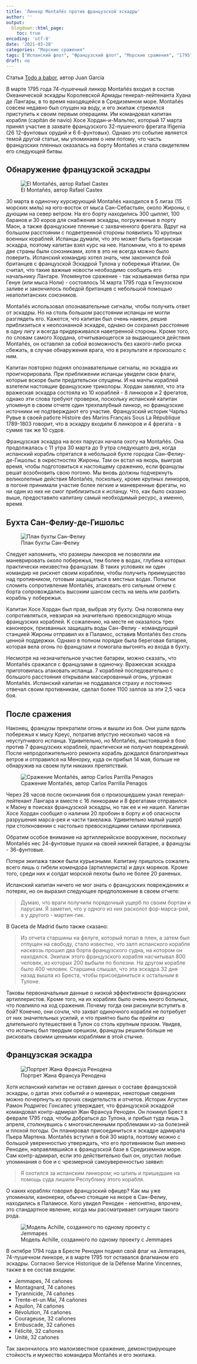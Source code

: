 ```yaml
---
title: 'Линкор Montañés против французской эскадры'
author: ''
output:
  blogdown::html_page:
    toc: true
encoding: 'utf-8'   
date: '2021-03-20'
categories: "Морские сражения"
tags: ["Испанский флот", "Французский флот", "Морские сражения", "1795"]
draft: no
---
```

<!--more-->
Статья [Todo a babor](https://www.todoababor.es/historia/navio-montanes-contra-escuadra-francesa), автор Juan García

В марте 1795 года 74-пушечный линкор Montañés входил в состав Океанической эскадры Королевской Армады генерал-лейтенанта Хуана де Лангары, в то время находящейся в Средиземном море. Montañés совсем недавно был спущен на воду, и его экипаж стремился приступить к своим первым операциям. Им командовал капитан корабля (capitán de navío) Хосе Хордан-и-Мальтес, который 17 марта принял участие в захвате французского 32-пушечного фрегата Ifigenia (26 12-фунтовых орудий и 6 6-фунтовых). Однако это событие является темой другой статьи, мы упоминаем о нем потому, что часть французских пленных оказалась на борту Montañes и стала свидетелем его следующей битвы.

## Обнаружение французской эскадры

![El Montañés, автор Rafael Castex](/article/fleet/montanes_castix.jpg)

30 марта в одиночку курсирующий Montañés находился в 5 лигах (15 морских миль) на юго-восток от мыса Сан-Себастьян, около Жироны, с дующим на север ветром. На его борту находились 300 цыплят, 100 баранов и 30 коров для снабжения эскадры, погруженные в порту Маон, а также французские пленные с захваченного фрегата. Вдруг на большом расстоянии с подветренной стороны появились 10 крупных военных кораблей. Испанцы думали, что это может быть британская эскадра, поэтому капитан взял курс на нее. Напомним, что в то время две страны были союзниками, хотя в это не всегда можно было поверить. Испанский командир хотел знать, чем закончился бой британцев с французской Эскадрой Тулона у побережья Италии. Он считал, что такие важные новости необходимо сообщить его начальнику Лангаре. Упомянутое сражение - так называемая битва при Генуе (или мыса Ноли) - состоялось 14 марта 1795 года в Генуэзском заливе и закончилось победой британцев с небольшой помощью неаполитанских союзников.

Montañés использовал опознавательные сигналы, чтобы получить ответ от эскадры. Но на столь большом расстоянии испанцы не могли разглядеть его. Кажется, что капитан был очень наивен, решив приблизиться к неопознанной эскадре, однако он сохранил расстояние в одну лигу и всегда придерживался наветренной стороны. Кроме того, по словам самого Хордана, отчитывающегося за выдающиеся действия Montañés, он оставлял за собой возможность без какого-либо риска сбежать, в случае обнаружения врага, что в результате и произошло с ним.

Капитан повторно поднял опознавательные сигналы, но эскадра их проигнорировала. При приближении испанцы увидели свои флаги, которые вскоре были предательски спущены. И на мачты кораблей взлетели настоящие французские триколоры. Хордан заявлял, что эта вражеская эскадра состояла из 10 кораблей - 8 линкоров и 2 фрегатов, однако эти слова требуют проверки, поскольку испанский капитан упомянул в своем отчете один трехпалубный линкор, но французские источники не подтверждают его участие. Французский историк Чарльз Рувье в своей работе Histoire des Marins Français Sous La République 1789-1803 говорит, что в эскадру входили 6 линкоров и 4 фрегата - в сумме так же 10 судов.

Французская эскадра на всех парусах начала охоту на Montañés. Она продолжалась с 11 утра 30 марта до 9 утра следующего дня, когда испанский корабль спрятался в небольшой бухте городка Сан-Фелиу-де-Гишольс в окрестностях Жироны. Там он встал на якорь, выиграв время, чтобы подготовиться к настоящему сражению, если французы решат возобновить свою погоню. Мы вновь должны подчеркнуть великолепные действия Montañés, поскольку, кроме крупных линкоров, в погоне принимали участие более легкие и маневренные фрегаты, но ни один из них не смог приблизиться к испанцу. Что, как было сказано выше, предоставило капитану самый необходимый ресурс, а именно, время.

## Бухта Сан-Фелиу-де-Гишольс

![План бухты Сан-Фелиу](/article/fleet/sanfeliu.jpg)

Следует напомнить, что размеры линкоров не позволяли им маневрировать около побережья, тем более в водах, глубина которых практически неизвестна французам. В таких условиях ни один командир не рискнет своим кораблем, чтобы получить преимущество над противником, готовым защищаться в местных водах. Попытки сломить сопротивление Montañés, атаковать его сильным огнем с борта сопровождались высоким шансом сесть на мель или разбить корабль у побережья. 

Капитан Хосе Хордан был прав, выбрав эту бухту. Она позволяла ему сопротивляться, невзирая на значительно превосходящую мощь французских кораблей. К сожалению, на месте не оказалось трех канонерок, призванных защищать воды Сан-Фелиу - командующий станцией Жироны отправил их в Паламос, оставив Montañés без столь ценной поддержки. Однако в полном порядке была береговая батарея, которая вела огонь по французам и помогала выгонять из входа в бухту.

Несмотря на незначительное участие батареи, можно сказать, что Montañés сражался с французами в одиночку. Вражеская эскадра приготовилась атаковать испанца. 7 кораблей последовательно с большого расстояния открывали массированный огонь, угрожая Montañés. Испанский капитан не поддавался страху и постоянно отвечал своим противникам, сделал более 1100 залпов за эти 2,5 часа боя.

## После сражения

Наконец, французы прекратили огонь и вышли из боя. Они ушли вдоль побережья к мысу Креус, потратив впустую несколько часов на неуступчивого испанца. Удивительно, но Montañés, выстоявший в бою против 7 французских кораблей, практически не получил повреждений. После непродолжительного ремонта корабль дождался благоприятных ветров и отправился на Менорку, куда он прибыл 14 мая, больше не обнаружив на своем пути никаких препятствий.

![Сражение Montañés, автор Carlos Parrilla Penagos](/article/fleet/montanes_parrilla.jpg)

Через 28 часов после окончания боя о произошедшем узнал генерал-лейтенант Лангара и вместе с 16 линкорами и 8 фрегатами отправился к Маону в поисках французской эскадры, но так ее и не нашел. Капитан Хосе Хордан сообщил о наличии 20 пробоин в борту и об опасности разрушения марса-рея и части такелажа. Удивительно малый ущерб при столкновении с настолько превосходящими силами противника. 

Обратим особое внимание на артиллерийское вооружение, поскольку Montañés нес 24-фунтовые пушки на своей нижней батарее, а французы - 36-фунтовые. 

Потери экипажа также были курьезными. Капитану пришлось сожалеть всего лишь о гибели комендора (артиллериста) и двух моряков. Кроме того, среди них и солдат морской пехоты было не более 20 раненых. 

Испанский капитан ничего не мог знать о французских повреждениях и потерях, но он выразил следующее предположение в своем отчете:

> Думаю, что враги получили порядочный ущерб по своим бортам и парусам. Я заметил, что у одного из них расколот фор-марса-рей, а у другого - мартин-гик. 

В Gaceta de Madrid было также сказано:

> Из отчета старшины на фелуге, который попал в плен, а затем был отпущен на свободу, стало известно, что залп испанского корабля насквозь прошил два борта французского судна, на котором он находился. Экипаж этого французского корабля насчитывал 800 человек, из которых 200 выбыли по болезни. На другом корабле было 400 человек. Старшина слышал, что эта эскадра 32 дня назад вышла из Бреста, чтобы присоединиться к остальным в Тулоне.

Таковы первоначальные данные о низкой эффективности французских артиллеристов. Кроме того, на их кораблях было очень много больных, что повлияло на ход сражения. Почему тогда они рискнули вступить в бой? Конечно, они сочли, что захват одиночного корабля не потребует от них значительных усилий, и что приятно было бы прийти из длительного путешествия в Тулон со столь крупным призом. Увидев, что испанец был твердым орешком, французы решили больше не рисковать своими ценными кораблями в этой стычке.

## Французская эскадра

![Портрет Жана Франсуа Ренодена](/article/fleet/renaudin.jpg)

Хотя испанский капитан не оставил данных о составе французской эскадры, о датах этих событий и о маневрах, некоторые сведения можно почерпнуть из прочих свидетельств и отчетов. Историк Агустин Рамон Родригес Гонсалес утверждает, что французской эскадрой командовал контр-адмирал Жан Франсуа Реноден. Он покинул Брест в феврале 1795 года, чтобы добраться до Тулона, и прибыл туда лишь 3 апреля, столкнувшись с многочисленными проблемами из-за болезней и плохой погоды. Он планировал присоединиться к эскадре адмирала Пьера Мартена. Montañés вступил в бой 30 марта, поэтому можно с большой уверенностью утверждать, что его противником был именно Реноден, направлявшийся к французской базе в Средиземном море. Сам контр-адмирал, если это действительно был он, опустил любые упоминания о бое и с чрезмерной самоуверенностью заявил:

> Я охотился за испанским линкором; но штиль и пришедшие на помощь суда лишили Республику этого корабля.

О каких кораблях говорил французский офицер? Как мы уже упоминали, канонерки, обычно стоящие на якоре в Сан-Фелиу, находились в Паламосе. Кого увидел Реноден - непонятно, впрочем, это стандартное явление, когда мы рассматривает ситуации такого рода.

![Модель Achille, созданного по одному проекту с Jemmapes](/article/fleet/achille_model.jpg)

В октябре 1794 года в Бресте Реноден поднял свой флаг на Jemmapes, 74-пушечном линкоре, и в марте 1795 тот оставался флагманом его эскадры. Согласно Service Historique de la Défense Marine Vincennes, также в ее состав входили:

- Jemmapes, 74 cañones
- Montagnard, 74 cañones
- Tyrannicide, 74 cañones
- Trente-et-un Mai, 74 cañones
- Aquilon, 74 cañones
- Révolution, 74 cañones
- Courageuse, 32 cañones
- Embuscade, 32 cañones
- Félicité, 32 cañones
- Unité, 32 cañones

Так закончилось это малоизвестное сражение, демонстрирующее стойкость и мужество командира Montañés и его экипажа.
